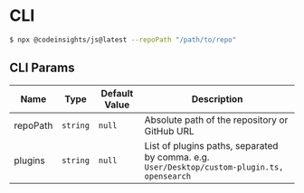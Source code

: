 # CLI

```bash
$ npx @codeinsights/js@latest --repoPath "/path/to/repo"
```

## CLI Params

| Name          | Type       | Default Value | Description                                            |
|---------------|------------|---------------|--------------------------------------------------------|
| repoPath      | `string`     | `null`          | Absolute path of the repository or GitHub URL      |
| plugins      | `string`     | `null`          | List of plugins paths, separated by comma. e.g. `User/Desktop/custom-plugin.ts, opensearch`      |

